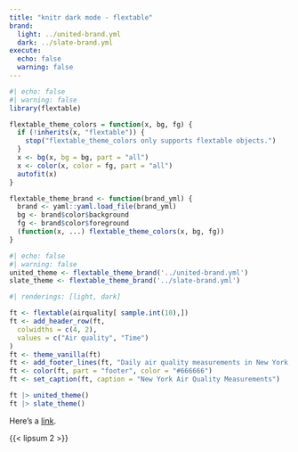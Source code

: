 ```yaml
---
title: "knitr dark mode - flextable"
brand:
  light: ../united-brand.yml
  dark: ../slate-brand.yml
execute:
  echo: false
  warning: false
---
```


```r
#| echo: false
#| warning: false
library(flextable)

flextable_theme_colors = function(x, bg, fg) {
  if (!inherits(x, "flextable")) {
    stop("flextable_theme_colors only supports flextable objects.")
  }
  x <- bg(x, bg = bg, part = "all")
  x <- color(x, color = fg, part = "all")
  autofit(x)
}

flextable_theme_brand <- function(brand_yml) {
  brand <- yaml::yaml.load_file(brand_yml)
  bg <- brand$color$background
  fg <- brand$color$foreground
  (function(x, ...) flextable_theme_colors(x, bg, fg))
}
```

```r
#| echo: false
#| warning: false
united_theme <- flextable_theme_brand('../united-brand.yml')
slate_theme <- flextable_theme_brand('../slate-brand.yml')
```

```r
#| renderings: [light, dark]

ft <- flextable(airquality[ sample.int(10),])
ft <- add_header_row(ft,
  colwidths = c(4, 2),
  values = c("Air quality", "Time")
)
ft <- theme_vanilla(ft)
ft <- add_footer_lines(ft, "Daily air quality measurements in New York, May to September 1973.")
ft <- color(ft, part = "footer", color = "#666666")
ft <- set_caption(ft, caption = "New York Air Quality Measurements")

ft |> united_theme()
ft |> slate_theme()
```

Here's a [link](https://example.com).

{{< lipsum 2 >}}
